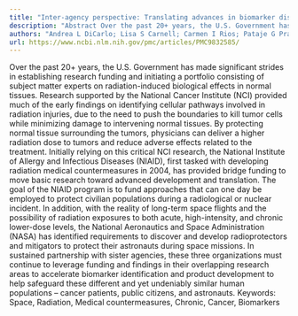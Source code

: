 ```yaml
---
title: "Inter-agency perspective: Translating advances in biomarker discovery and medical countermeasures development between terrestrial and space radiation environments"
description: "Abstract Over the past 20+ years, the U.S. Government has made significant strides in establishing research funding and initiating a portfolio consisting of subject matter experts on radiation-induced..."
authors: "Andrea L DiCarlo; Lisa S Carnell; Carmen I Rios; Pataje G Prasanna"
url: https://www.ncbi.nlm.nih.gov/pmc/articles/PMC9832585/
---
```


Over the past 20+ years, the U.S. Government has made significant strides in establishing research funding and initiating a portfolio consisting of subject matter experts on radiation-induced biological effects in normal tissues. Research supported by the National Cancer Institute (NCI) provided much of the early findings on identifying cellular pathways involved in radiation injuries, due to the need to push the boundaries to kill tumor cells while minimizing damage to intervening normal tissues. By protecting normal tissue surrounding the tumors, physicians can deliver a higher radiation dose to tumors and reduce adverse effects related to the treatment. Initially relying on this critical NCI research, the National Institute of Allergy and Infectious Diseases (NIAID), first tasked with developing radiation medical countermeasures in 2004, has provided bridge funding to move basic research toward advanced development and translation. The goal of the NIAID program is to fund approaches that can one day be employed to protect civilian populations during a radiological or nuclear incident. In addition, with the reality of long-term space flights and the possibility of radiation exposures to both acute, high-intensity, and chronic lower-dose levels, the National Aeronautics and Space Administration (NASA) has identified requirements to discover and develop radioprotectors and mitigators to protect their astronauts during space missions. In sustained partnership with sister agencies, these three organizations must continue to leverage funding and findings in their overlapping research areas to accelerate biomarker identification and product development to help safeguard these different and yet undeniably similar human populations – cancer patients, public citizens, and astronauts. Keywords: Space, Radiation, Medical countermeasures, Chronic, Cancer, Biomarkers
